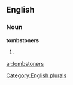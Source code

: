 
==English==

===Noun===
'''tombstoners'''

# {{plural of|[[tombstoner]]}}

[[Category:English plurals]]

[[ar:tombstoners]]